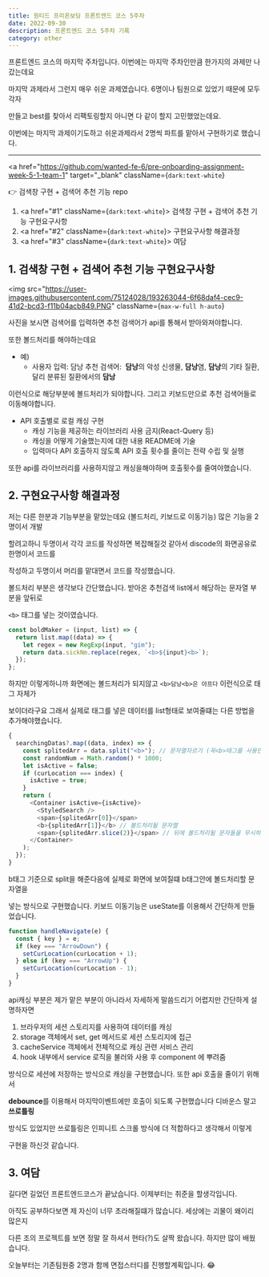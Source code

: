 ---
title: 원티드 프리온보딩 프론트엔드 코스 5주차
date: 2022-09-30
description: 프론트엔드 코스 5주차 기록
category: other
---

프론트엔드 코스의 마지막 주차입니다. 이번에는 마지막 주차인만큼 한가지의 과제만 나갔는데요

마지막 과제라서 그런지 매우 쉬운 과제였습니다. 6명이나 팀원으로 있었기 때문에 모두 각자

만들고 best를 찾아서 리팩토링할지 아니면 다 같이 할지 고민했었는데요.

이번에는 마지막 과제이기도하고 쉬운과제라서 2명씩 파트를 맡아서 구현하기로 했습니다.

---

<a
  href="https://github.com/wanted-fe-6/pre-onboarding-assignment-week-5-1-team-1"
  target="_blank"
  className={`dark:text-white`}
>
  👉 검색창 구현 + 검색어 추천 기능 repo
</a>

1. <a href="#1" className={`dark:text-white`}>
     검색창 구현 + 검색어 추천 기능 구현요구사항
   </a>
2. <a href="#2" className={`dark:text-white`}>
     구현요구사항 해결과정
   </a>
3. <a href="#3" className={`dark:text-white`}>
     여담
   </a>

<h2 id="1" className={`dark:text-white`}>
  1. 검색창 구현 + 검색어 추천 기능 구현요구사항
</h2>

<img
  src="https://user-images.githubusercontent.com/75124028/193263044-6f68daf4-cec9-41d2-bcd3-f11b04acb849.PNG"
  className={`max-w-full h-auto`}
></img>

사진을 보시면 검색어를 입력하면 추천 검색어가 api를 통해서 받아와져야합니다.

또한 볼드처리를 해야하는데요

- 예)
  - 사용자 입력: 담낭
    추천 검색어:  <b>담낭</b>의 악성 신생물,
    <b>담낭</b>염,
    <b>담낭</b>의 기타 질환, 달리 분류된 질환에서의 <b>담낭</b>

이런식으로 해당부분에 볼드처리가 되야합니다. 그리고 키보드만으로 추천 검색어들로 이동해야합니다.

- API 호출별로 로컬 캐싱 구현
  - 캐싱 기능을 제공하는 라이브러리 사용 금지(React-Query 등)
  - 캐싱을 어떻게 기술했는지에 대한 내용 README에 기술
  - 입력마다 API 호출하지 않도록 API 호출 횟수를 줄이는 전략 수립 및 실행

또한 api를 라이브러리를 사용하지않고 캐싱을해야하며 호출횟수를 줄여야했습니다.

<h2 id="2" className={`dark:text-white`}>
  2. 구현요구사항 해결과정
</h2>

저는 다른 한분과 기능부분을 맡았는데요 (볼드처리, 키보드로 이동기능) 많은 기능을 2명이서 개발

할려고하니 두명이서 각각 코드를 작성하면 복잡해질것 같아서 discode의 화면공유로 한명이서 코드를

작성하고 두명이서 머리를 맡대면서 코드를 작성했습니다.

볼드처리 부분은 생각보다 간단했습니다. 받아온 추천검색 list에서 해당하는 문자열 부분을 앞뒤로

`<b>` 태그를 넣는 것이였습니다.

```js showLineNumbers
const boldMaker = (input, list) => {
  return list.map((data) => {
    let regex = new RegExp(input, "gim");
    return data.sickNm.replace(regex, `<b>${input}<b>`);
  });
};
```

하지만 이렇게하니까 화면에는 볼드처리가 되지않고 `<b>담낭<b>은 아프다` 이런식으로 태그 자체가

보이더라구요 그래서 실제로 태그를 넣은 데이터를 list형태로 보여줄떄는 다른 방법을 추가해야했습니다.

```js showLineNumbers
{
  searchingDatas?.map((data, index) => {
    const splitedArr = data.split("<b>"); // 문자열자르기 (꼭<b>태그를 사용안해도됩니다)
    const randomNum = Math.random() * 1000;
    let isActive = false;
    if (curLocation === index) {
      isActive = true;
    }
    return (
      <Container isActive={isActive}>
        <StyledSearch />
        <span>{splitedArr[0]}</span>
        <b>{splitedArr[1]}</b> // 볼드처리될 문자열
        <span>{splitedArr.slice(2)}</span> // 뒤에 볼드처리될 문자들을 무시하기위함
      </Container>
    );
  });
}
```

b태그 기준으로 split을 해준다음에 실제로 화면에 보여질떄 b태그안에 볼드처리할 문자열을

넣는 방식으로 구현했습니다. 키보드 이동기능은 useState를 이용해서 간단하게 만들었습니다.

```js showLineNumbers
function handleNavigate(e) {
  const { key } = e;
  if (key === "ArrowDown") {
    setCurLocation(curLocation + 1);
  } else if (key === "ArrowUp") {
    setCurLocation(curLocation - 1);
  }
}
```

api캐싱 부분은 제가 맡은 부분이 아니라서 자세하게 말씀드리기 어렵지만 간단하게 설명하자면

1. 브라우저의 세션 스토리지를 사용하여 데이터를 캐싱
2. storage 객체에서 set, get 메서드로 세션 스토리지에 접근
3. cacheService 객체에서 전체적으로 캐싱 관련 서비스 관리
4. hook 내부에서 service 로직을 불러와 사용 후 component 에 뿌려줌

방식으로 세션에 저장하는 방식으로 캐싱을 구현했습니다. 또한 api 호출을 줄이기 위해서

<b>debounce</b>를 이용해서 마지막이벤트에만 호출이 되도록 구현했습니다 디바운스
말고 <b>쓰로틀링</b>

방식도 있었지만 쓰로틀링은 인피니트 스크롤 방식에 더 적합하다고 생각해서 이렇게

구현을 하신것 같습니다.

<h2 id="3" className={`dark:text-white`}>
  3. 여담
</h2>

길다면 길었던 프론트엔드코스가 끝났습니다. 이제부터는 취준을 할생각입니다.

아직도 공부하다보면 제 자신이 너무 초라해질떄가 많습니다. 세상에는 괴물이 왜이리 많은지

다른 조의 프로젝트를 보면 정말 잘 하셔서 현타(?)도 살짝 왔습니다. 하지만 많이 배웠습니다.

오늘부터는 기존팀원중 2명과 함께 면접스터디를 진행할계획입니다. 😂
